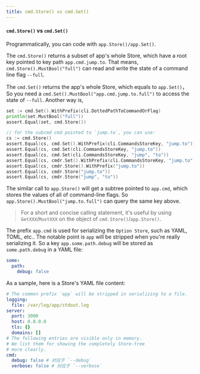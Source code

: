 ```yaml
---
title: cmd.Store() vs cmd.Set()
---
```


#### `cmd.Store()` vs `cmd.Set()`

Programmatically, you can code with `app.Store()/app.Set()`.

The `cmd.Store()` returns a subset of app's whole Store, which have a root key pointed to key path `app.cmd.jump.to`. That means, `cmd.Store().MustBool("full")` can read and write the state of a command line flag `--full`.

The `cmd.Set()` returns the app's whole Store, which equals to `app.Set()`，So you need a `cmd.Set().MustBool("app.cmd.jump.to.full")` to access the state of `--full`. Another way is,

```go
set := cmd.Set().WithPrefix(cli.DottedPathToCommandOrFlag)
println(set.MustBool("full"))
assert.Equal(set, cmd.Store())

// for the subcmd cmd pointed to `jump.to`, you can use:
cs := cmd.Store()
assert.Equal(cs, cmd.Set().WithPrefix(cli.CommandsStoreKey, "jump.to"))
assert.Equal(cs, cmd.Set(cli.CommandsStoreKey, "jump.to"))
assert.Equal(cs, cmd.Set(cli.CommandsStoreKey, "jump", "to"))
assert.Equal(cs, cmdr.Set().WithPrefix(cli.CommandsStoreKey, "jump.to"))
assert.Equal(cs, cmdr.Store().WithPrefix("jump.to"))
assert.Equal(cs, cmdr.Store("jump.to"))
assert.Equal(cs, cmdr.Store("jump", "to"))
```

The similar call to `app.Store()` will get a subtree pointed to `app.cmd`, which stores the values of all of command-line flags. So `app.Store().MustBool("jump.to.full")` can query the same key above.

> For a short and concise calling statement, it's useful by using `GetXXX`/`MustXXX` on the object of `cmd.Store()`/`app.Store()`.

The prefix `app.cmd` is used for serializing the `Option Store`, such as YAML, TOML, etc.. The notable point is `app` will be stripped when you're really serializing it. So a key `app.some.path.debug` will be stored as `some.path.debug` in a YAML file:

```yaml
some:
  path:
    debug: false
```

As a sample, here is a Store's YAML file content:

```yaml
# The common prefix `app` will be stripped in serializing to a file.
logging:
  file: /var/log/app/stdout.log
server:
  port: 3000
  host: 0.0.0.0
  tls: {}
  domains: []
# The following entries are visible only in memory.
# We list them for showing the completely Store-tree
# more clearly.
cmd:
  debug: false # 对应于 `--debug`
  verbose: false # 对应于 `--verbose`
```

